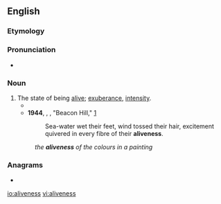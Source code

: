 ==English==

===Etymology===
{{suffix|alive|ness|lang=en}}

===Pronunciation===
* {{a|US}} {{IPA|/əˈlaɪvnəs/|lang=en}}

===Noun===
{{en-noun|-|es}}

# The state of being [[alive]]; [[exuberance]], [[intensity]].
#* {{quote-book|year=1917|author=Winston Churchill|title=The Dwelling-Place of Light|passage=... she's such a perplexing mixture of old New England and modernity, of a fatalism, and an '''aliveness''' that fairly vibrates.}}
#* '''1944''', {{w|Emily Carr}}, ''{{w|The House of All Sorts}}'', "Beacon Hill," [http://www.gutenberg.net.au/ebooks01/0100121h.html]
#*: Sea-water wet their feet, wind tossed their hair, excitement quivered in every fibre of their '''aliveness'''.
#: ''the '''aliveness''' of the colours in a painting''

===Anagrams===
* {{l|en|vaselines}}

[[io:aliveness]]
[[vi:aliveness]]